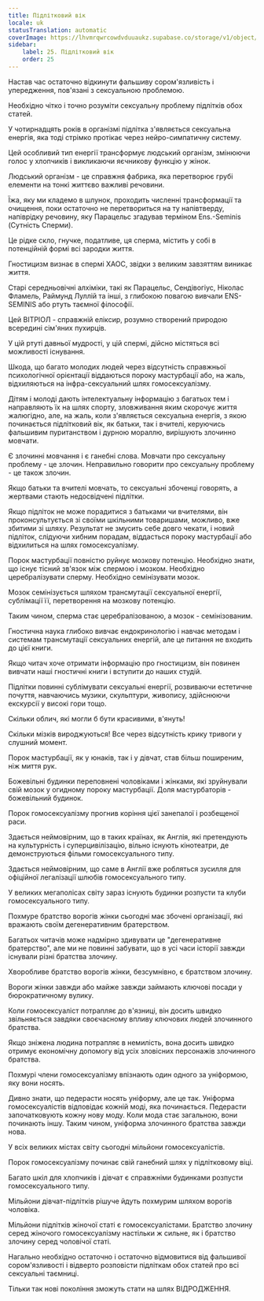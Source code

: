 ```yaml
---
title: Підлітковий вік
locale: uk
statusTranslation: automatic
coverImage: https://lhvmrqwrcowdvduuaukz.supabase.co/storage/v1/object/public/strapi-uploads/small_cover-educacion-fundamental.webp-2d51a7828a2b1309555be27f7e2a61a0.webp
sidebar:
    label: 25. Підлітковий вік
    order: 25
---
```

Настав час остаточно відкинути фальшиву сором'язливість і упередження, пов'язані з сексуальною проблемою.

Необхідно чітко і точно розуміти сексуальну проблему підлітків обох статей.

У чотирнадцять років в організмі підлітка з'являється сексуальна енергія, яка тоді стрімко протікає через нейро-симпатичну систему.

Цей особливий тип енергії трансформує людський організм, змінюючи голос у хлопчиків і викликаючи яєчникову функцію у жінок.

Людський організм - це справжня фабрика, яка перетворює грубі елементи на тонкі життєво важливі речовини.

Їжа, яку ми кладемо в шлунок, проходить численні трансформації та очищення, поки остаточно не перетвориться на ту напівтверду, напіврідку речовину, яку Парацельс згадував терміном Ens.-Seminis (Сутність Сперми).

Це рідке скло, гнучке, податливе, ця сперма, містить у собі в потенційній формі всі зародки життя.

Гностицизм визнає в спермі ХАОС, звідки з великим завзяттям виникає життя.

Старі середньовічні алхіміки, такі як Парацельс, Сендівогіус, Ніколас Фламель, Раймунд Луллій та інші, з глибокою повагою вивчали ENS-SEMINIS або ртуть таємної філософії.

Цей ВІТРІОЛ - справжній еліксир, розумно створений природою всередині сім'яних пухирців.

У цій ртуті давньої мудрості, у цій спермі, дійсно містяться всі можливості існування.

Шкода, що багато молодих людей через відсутність справжньої психологічної орієнтації віддаються пороку мастурбації або, на жаль, відхиляються на інфра-сексуальний шлях гомосексуалізму.

Дітям і молоді дають інтелектуальну інформацію з багатьох тем і направляють їх на шлях спорту, зловживання яким скорочує життя жалюгідно, але, на жаль, коли з'являється сексуальна енергія, з якою починається підлітковий вік, як батьки, так і вчителі, керуючись фальшивим пуританством і дурною мораллю, вирішують злочинно мовчати.

Є злочинні мовчання і є ганебні слова. Мовчати про сексуальну проблему - це злочин. Неправильно говорити про сексуальну проблему - це також злочин.

Якщо батьки та вчителі мовчать, то сексуальні збоченці говорять, а жертвами стають недосвідчені підлітки.

Якщо підліток не може порадитися з батьками чи вчителями, він проконсультується зі своїми шкільними товаришами, можливо, вже збитими зі шляху. Результат не змусить себе довго чекати, і новий підліток, слідуючи хибним порадам, віддасться пороку мастурбації або відхилиться на шлях гомосексуалізму.

Порок мастурбації повністю руйнує мозкову потенцію. Необхідно знати, що існує тісний зв'язок між спермою і мозком. Необхідно церебралізувати сперму. Необхідно семінізувати мозок.

Мозок семінізується шляхом трансмутації сексуальної енергії, сублімації її, перетворення на мозкову потенцію.

Таким чином, сперма стає церебралізованою, а мозок - семінізованим.

Гностична наука глибоко вивчає ендокринологію і навчає методам і системам трансмутації сексуальних енергій, але це питання не входить до цієї книги.

Якщо читач хоче отримати інформацію про гностицизм, він повинен вивчати наші гностичні книги і вступити до наших студій.

Підлітки повинні сублімувати сексуальні енергії, розвиваючи естетичне почуття, навчаючись музики, скульптури, живопису, здійснюючи екскурсії у високі гори тощо.

Скільки облич, які могли б бути красивими, в'януть!

Скільки мізків вироджуються! Все через відсутність крику тривоги у слушний момент.

Порок мастурбації, як у юнаків, так і у дівчат, став більш поширеним, ніж миття рук.

Божевільні будинки переповнені чоловіками і жінками, які зруйнували свій мозок у огидному пороку мастурбації. Доля мастурбаторів - божевільний будинок.

Порок гомосексуалізму прогнив коріння цієї занепалої і розбещеної раси.

Здається неймовірним, що в таких країнах, як Англія, які претендують на культурність і суперцивілізацію, вільно існують кінотеатри, де демонструються фільми гомосексуального типу.

Здається неймовірним, що саме в Англії вже робляться зусилля для офіційної легалізації шлюбів гомосексуального типу.

У великих мегаполісах світу зараз існують будинки розпусти та клуби гомосексуального типу.

Похмуре братство ворогів жінки сьогодні має збочені організації, які вражають своїм дегенеративним братерством.

Багатьох читачів може надмірно здивувати це "дегенеративне братерство", але ми не повинні забувати, що в усі часи історії завжди існували різні братства злочину.

Хворобливе братство ворогів жінки, безсумнівно, є братством злочину.

Вороги жінки завжди або майже завжди займають ключові посади у бюрократичному вулику.

Коли гомосексуаліст потрапляє до в'язниці, він досить швидко звільняється завдяки своєчасному впливу ключових людей злочинного братства.

Якщо зніжена людина потрапляє в немилість, вона досить швидко отримує економічну допомогу від усіх зловісних персонажів злочинного братства.

Похмурі члени гомосексуалізму впізнають один одного за уніформою, яку вони носять.

Дивно знати, що педерасти носять уніформу, але це так. Уніформа гомосексуалістів відповідає кожній моді, яка починається. Педерасти започатковують кожну нову моду. Коли мода стає загальною, вони починають іншу. Таким чином, уніформа злочинного братства завжди нова.

У всіх великих містах світу сьогодні мільйони гомосексуалістів.

Порок гомосексуалізму починає свій ганебний шлях у підлітковому віці.

Багато шкіл для хлопчиків і дівчат є справжніми будинками розпусти гомосексуального типу.

Мільйони дівчат-підлітків рішуче йдуть похмурим шляхом ворогів чоловіка.

Мільйони підлітків жіночої статі є гомосексуалістами. Братство злочину серед жіночого гомосексуалізму настільки ж сильне, як і братство злочину серед чоловічої статі.

Нагально необхідно остаточно і остаточно відмовитися від фальшивої сором'язливості і відверто розповісти підліткам обох статей про всі сексуальні таємниці.

Тільки так нові покоління зможуть стати на шлях ВІДРОДЖЕННЯ.


